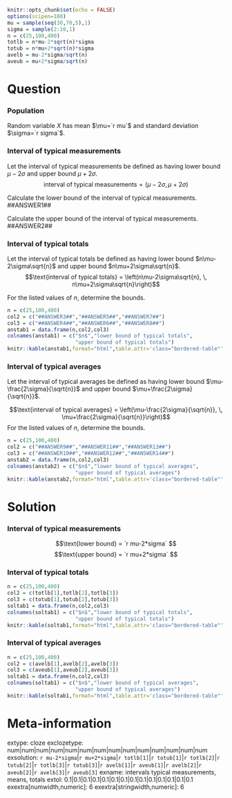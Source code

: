 ```r
knitr::opts_chunk$set(echo = FALSE)
options(scipen=100)
mu = sample(seq(30,70,5),1)
sigma = sample(2:10,1)
n = c(25,100,400)
totlb = n*mu-2*sqrt(n)*sigma
totub = n*mu+2*sqrt(n)*sigma
avelb = mu-2*sigma/sqrt(n)
aveub = mu+2*sigma/sqrt(n)
```

Question
========

### Population

Random variable $X$ has mean $\mu=`r mu`$ and standard deviation $\sigma=`r sigma`$. 

### Interval of typical measurements 

Let the interval of typical measurements be defined as having lower bound $\mu-2\sigma$ and upper bound $\mu+2\sigma$.
$$\text{interval of typical measurements} = (\mu-2\sigma, \, \mu+2\sigma)$$

Calculate the lower bound of the interval of typical measurements.
##ANSWER1##

Calculate the upper bound of the interval of typical measurements.
##ANSWER2##

### Interval of typical totals

Let the interval of typical totals be defined as having lower bound $n\mu-2\sigma\sqrt{n}$ and upper bound $n\mu+2\sigma\sqrt{n}$.
$$\text{interval of typical totals} = \left(n\mu-2\sigma\sqrt{n}, \, n\mu+2\sigma\sqrt{n}\right)$$

For the listed values of $n$, determine the bounds.

<style type="text/css" rel="stylesheet">
.bordered-table {
    border-collapse: collapse;
    border-spacing: 0;
    border:2px solid #000000;
}
.bordered-table th {
    border:2px solid #000000;
    padding: 4px;
}
.bordered-table td{
    border:2px solid #000000;
    padding: 4px;
}
</style>

```r
n = c(25,100,400)
col2 = c("##ANSWER3##","##ANSWER5##","##ANSWER7##")
col3 = c("##ANSWER4##","##ANSWER6##","##ANSWER8##")
anstab1 = data.frame(n,col2,col3)
colnames(anstab1) = c("$n$","lower bound of typical totals",
                      "upper bound of typical totals")
knitr::kable(anstab1,format="html",table.attr='class="bordered-table"', align = "ccc",row.names=F)
```


<!-- | $n$ | _ lower bound of typical totals _ | _ upper bound of typical totals _ | -->
<!-- |:---:|:---:|:---:| -->
<!-- | 25  | ##ANSWER3## | ##ANSWER4## | -->
<!-- | 100  | ##ANSWER5## | ##ANSWER6## | -->
<!-- | 400  | ##ANSWER7## | ##ANSWER8## | -->

### Interval of typical averages

Let the interval of typical averages be defined as having lower bound $\mu-\frac{2\sigma}{\sqrt{n}}$ and upper bound $\mu+\frac{2\sigma}{\sqrt{n}}$.

$$\text{interval of typical averages} = \left(\mu-\frac{2\sigma}{\sqrt{n}}, \, \mu+\frac{2\sigma}{\sqrt{n}}\right)$$
For the listed values of $n$, determine the bounds.

```r
n = c(25,100,400)
col2 = c("##ANSWER9##","##ANSWER11##","##ANSWER13##")
col3 = c("##ANSWER10##","##ANSWER12##","##ANSWER14##")
anstab2 = data.frame(n,col2,col3)
colnames(anstab2) = c("$n$","lower bound of typical averages",
                      "upper bound of typical averages")
knitr::kable(anstab2,format="html",table.attr='class="bordered-table"', align = "ccc",row.names=F)
```

<!-- | $n$ | _ lower bound of typical averages _ | _ upper bound of typical averages _ | -->
<!-- |:---:|:---:|:---:| -->
<!-- | 25  | ##ANSWER9## | ##ANSWER10## | -->
<!-- | 100  | ##ANSWER11## | ##ANSWER12## | -->
<!-- | 400  | ##ANSWER13## | ##ANSWER14## | -->


Solution
========

### Interval of typical measurements 

$$\text{lower bound} = `r mu-2*sigma` $$
$$\text{upper bound} = `r mu+2*sigma` $$

### Interval of typical totals

<style type="text/css" rel="stylesheet">
.bordered-table {
    border-collapse: collapse;
    border-spacing: 0;
    border:2px solid #000000;
}
.bordered-table th {
    border:2px solid #000000;
    padding: 4px;
}
.bordered-table td{
    border:2px solid #000000;
    padding: 4px;
}
</style>

```r
n = c(25,100,400)
col2 = c(totlb[1],totlb[2],totlb[3])
col3 = c(totub[1],totub[2],totub[3])
soltab1 = data.frame(n,col2,col3)
colnames(soltab1) = c("$n$","lower bound of typical totals",
                      "upper bound of typical totals")
knitr::kable(soltab1,format="html",table.attr='class="bordered-table"', align = "ccc",row.names=F)
```


<!-- | $n$ | _ lower bound of typical totals _ | _ upper bound of typical totals _ | -->
<!-- |:---:|:---:|:---:| -->
<!-- | 25  | `r totlb[1]` | `r totub[1]` | -->
<!-- | 100  | `r totlb[2]` | `r totub[2]` | -->
<!-- | 400  | `r totlb[3]` | `r totub[3]` | -->

### Interval of typical averages


```r
n = c(25,100,400)
col2 = c(avelb[1],avelb[2],avelb[3])
col3 = c(aveub[1],aveub[2],aveub[3])
soltab1 = data.frame(n,col2,col3)
colnames(soltab1) = c("$n$","lower bound of typical averages",
                      "upper bound of typical averages")
knitr::kable(soltab1,format="html",table.attr='class="bordered-table"', align = "ccc",row.names=F)
```


<!-- | $n$ | _ lower bound of typical averages _ | _ upper bound of typical averages _ | -->
<!-- |:---:|:---:|:---:| -->
<!-- | 25  | `r avelb[1]` | `r aveub[1]` | -->
<!-- | 100  | `r avelb[2]` | `r aveub[2]` | -->
<!-- | 400  | `r avelb[3]` | `r aveub[3]` | -->


Meta-information
================
extype: cloze
exclozetype: num|num|num|num|num|num|num|num|num|num|num|num|num|num
exsolution: `r mu-2*sigma`|`r mu+2*sigma`|`r totlb[1]`|`r totub[1]`|`r totlb[2]`|`r totub[2]`|`r totlb[3]`|`r totub[3]`|`r avelb[1]`|`r aveub[1]`|`r avelb[2]`|`r aveub[2]`|`r avelb[3]`|`r aveub[3]`
exname: intervals typical measurements, means, totals
extol: 0.1|0.1|0.1|0.1|0.1|0.1|0.1|0.1|0.1|0.1|0.1|0.1|0.1|0.1
exextra[numwidth,numeric]: 6
exextra[stringwidth,numeric]: 6
